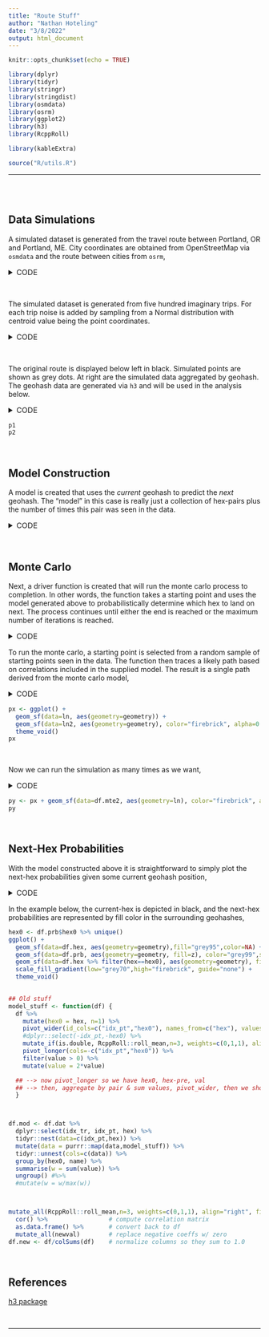 ```yaml
---
title: "Route Stuff"
author: "Nathan Hoteling"
date: "3/8/2022"
output: html_document
---
```


```r
knitr::opts_chunk$set(echo = TRUE)

library(dplyr)
library(tidyr)
library(stringr)
library(stringdist)
library(osmdata)
library(osrm)
library(ggplot2)
library(h3)
library(RcppRoll)

library(kableExtra)

source("R/utils.R")
```

<hr>
<br>
<br>

## Data Simulations

A simulated dataset is generated from the travel route between Portland, OR and Portland, ME.  City coordinates are obtained from OpenStreetMap via `osmdata` and the route between cities from `osrm`,

<details>
<summary style="font-size:15px">CODE</summary>
```r

# Coords for  Portland, OR
pdx <- osmdata::getbb("Portland, OR", format_out="sf_polygon") 
pt_pdx <- pdx$multipolygon %>% sf::st_centroid()

# Coords for Portland, ME
ptm <- osmdata::getbb("Portland, ME", format_out="sf_polygon")
pt_ptm <- ptm$multipolygon %>% sf::st_centroid()

# Route from Portland to Portland
df.rte <- osrm::osrmRoute(src=pt_pdx, dst=pt_ptm) %>%
  mutate(pt = crd_to_points(lon,lat))
```
</details>

<br>

The simulated dataset is generated from five hundred imaginary trips.  For each trip noise is added by sampling from a Normal distribution with centroid value being the point coordinates.

<details>
<summary style="font-size:15px">CODE</summary>
```r
# Simulate some data
N <- 500
set.seed(1234)  # So random numbers are repeatable
d <- lapply(1:nrow(df.rte), function(i) {
  lon <- rnorm(N,df.rte$lon[i]) #+ rbinom(N,3,0.2)
  lat <- rnorm(N,df.rte$lat[i]) #+ rbinom(N,2,0.2)
  idx_tr <- 1:N
  idx_pt <- i
  data.frame(lon=lon, lat=lat,idx_tr=idx_tr, idx_pt=idx_pt)
})
df.dat <- do.call(rbind,d) %>% 
  mutate(pt = crd_to_points(lon,lat),
         hex = h3::geo_to_h3(c(lat,lon), res=3)) %>%
  arrange(idx_tr,idx_pt) 
```
</details>

<br>

The original route is displayed below left in black.  Simulated points are shown as grey dots.  At right are the simulated data aggregated by geohash.  The geohash data are generated via `h3` and will be used in the analysis below.

<details>
<summary style="font-size:15px">CODE</summary>
```r
#
# Plot the route as a line and super-impose
# a sample of the simulated lines for illustrative purposes
#
ln <- make_line(sf::st_coordinates(df.rte$pt)) %>% sf::st_sfc(crs=4326)
df.tmp <- df.dat %>% 
  group_by(idx_tr) %>% 
  summarise(ln = make_line(sf::st_coordinates(pt)) %>% sf::st_sfc(crs=4326))
p1 <- df.dat %>% #df.tmp[sample(nrow(df.tmp),10),] %>%
  ggplot() +
  geom_sf(aes(geometry=pt), alpha=0.3, color="grey65", size=0.5) +
  geom_sf(data=ln, aes(geometry=geometry)) +
  theme_void()

#
# Plot a hex representation of all the simulated points
#
df.hex <- df.dat %>% 
  group_by(hex) %>% 
  count() %>%
  mutate(geometry = h3::h3_to_geo_boundary_sf(hex) %>% pull(geometry)) #%>%
p2 <- df.hex %>% 
  ggplot() +
  geom_sf(aes(geometry=geometry, fill=n),color=NA) + 
  scale_fill_gradient(low="grey75",high="firebrick", guide="none") +
  theme_void()

```
</details>

```r
p1
p2
```

<br>

## Model Construction

A model is created that uses the _current_ geohash to predict the _next_ geohash.  The "model" in this case is really just a collection of hex-pairs plus the number of times this pair was seen in the data.  

<details>
<summary style="font-size:15px">CODE</summary>
```r
# Create hex pairs: hex to next-hex
model_stuff <- function(df) {
  df %>% rename(hex0=hex) %>%
    mutate(hex1 = lead(hex0, n=1), n=1)
}

# Build the correlation model
df.mod <- df.dat %>%
  dplyr::select(idx_tr, idx_pt, hex) %>%
  tidyr::nest(data=c(idx_pt,hex)) %>%
  mutate(data = purrr::map(data,model_stuff)) %>%
  unnest(cols=c(data)) %>%
  group_by(hex0,hex1) %>%
  summarise(w = sum(n)) %>%
  ungroup()
```
</details>

<br>

## Monte Carlo

Next, a driver function is created that will run the monte carlo process to completion.  In other words, the function takes a starting point and uses the model generated above to probabilistically determine which hex to land on next.  The process continues until either the end is reached or the maximum number of iterations is reached.

<details>
<summary style="font-size:15px">CODE</summary>
```r

# Pick the next hex based on the present hex
random_picker <- function(hex, df.model) {
  df <- df.model %>% filter(hex0==hex) #%>% mutate(z=w/sum(w))
  df$z <- df$w/sum(df$w)
  if (nrow(df) > 0) {
    hx <- sample(df$hex1, 1, prob=df$z)
  } else {hx <- NA}
}

# Get all the possible start points
start_points <- df.dat %>%
  filter(idx_pt == 1) %>%
  group_by(hex) %>%
  count() 
start_points$r <- start_points$n/sum(start_points$n)


# Monte Carlo function
my_monte_carlo <- function(start, max_iter, df.model) {
  d <- list()
  d[[1]] <- start
  for (i in 2:max_iter) {
    hex_new <- d[[i-1]]
    d[[i]] <- random_picker(hex_new, df.model)
    if (is.na(d[[i]])) {break}
  }
  M <- length(d)
  data.frame(idx=1:M, hex=unlist(d)) %>%
    filter(!is.na(hex)) %>%
    mutate(geometry = h3::h3_to_geo_boundary_sf(hex) %>% pull(geometry),
           pt = sf::st_centroid(geometry))
}
```
</details>

To run the monte carlo, a starting point is selected from a random sample of starting points seen in the data. The function then traces a likely path based on correlations included in the supplied model. The result is a single path derived from the monte carlo model,

<details>
<summary style="font-size:15px">CODE</summary>
```r
# Get a random start point
fstart <- sample(start_points$hex, 1, prob=start_points$r) 
df.mte <- my_monte_carlo(fstart, max_iter=30, df.mod)
ln2 <- df.mte %>% pull(pt) %>% sf::st_coordinates() %>% make_line() %>% sf::st_sfc(crs=4326)
```
</details>

```r
px <- ggplot() +
  geom_sf(data=ln, aes(geometry=geometry)) +
  geom_sf(data=ln2, aes(geometry=geometry), color="firebrick", alpha=0.5, size=0.5) +
  theme_void() 
px
```

<br>

Now we can run the simulation as many times as we want,

<details>
<summary style="font-size:15px">CODE</summary>
```r
N <- 10
fstart <- sample(start_points$hex, N, prob=start_points$r) 
dd <- lapply(1:N, function(i) {
  my_monte_carlo(fstart[i], max_iter=30, df.mod) %>% mutate(nn = i)
})
df.mte2 <- do.call(rbind,dd) %>%
  group_by(nn) %>%
  summarise(ln = sf::st_coordinates(pt) %>% make_line() %>% sf::st_sfc(crs=4326))
```
</details>

```r
py <- px + geom_sf(data=df.mte2, aes(geometry=ln), color="firebrick", alpha=0.3, size=0.5)
py
```

<br>


## Next-Hex Probabilities

With the model constructed above it is straightforward to simply plot the next-hex probabilities given some current geohash position, 

<details>
<summary style="font-size:15px">CODE</summary>
```r
set.seed(1234)
fstart <- sample(start_points$hex, 1, prob=start_points$r) 
dfx <- df.mod %>% filter(hex0==fstart) 
dfx$z <- dfx$w/sum(dfx$w)

df.prb <- dfx %>%
  mutate(geometry = h3::h3_to_geo_boundary_sf(hex1) %>% pull(geometry))
```
</details>

In the example below, the current-hex is depicted in black, and the next-hex probabilities are represented by fill color in the surrounding geohashes,

```r
hex0 <- df.prb$hex0 %>% unique()
ggplot() +
  geom_sf(data=df.hex, aes(geometry=geometry),fill="grey95",color=NA) +
  geom_sf(data=df.prb, aes(geometry=geometry, fill=z), color="grey99",size=0.1) +
  geom_sf(data=df.hex %>% filter(hex==hex0), aes(geometry=geometry), fill="grey10") +
  scale_fill_gradient(low="grey70",high="firebrick", guide="none") +
  theme_void()
  
```







```r
## Old stuff
model_stuff <- function(df) {
  df %>% 
    mutate(hex0 = hex, n=1) %>%
    pivot_wider(id_cols=c("idx_pt","hex0"), names_from=c("hex"), values_from=c("n"), values_fill=0) %>%
    #dplyr::select(-idx_pt,-hex0) %>%
    mutate_if(is.double, RcppRoll::roll_mean,n=3, weights=c(0,1,1), align="right", fill=0) %>%
    pivot_longer(cols=-c("idx_pt","hex0")) %>% 
    filter(value > 0) %>%
    mutate(value = 2*value)

  ## --> now pivot_longer so we have hex0, hex-pre, val
  ## --> then, aggregate by pair & sum values, pivot_wider, then we should be ready to fit the data
  }



df.mod <- df.dat %>%
  dplyr::select(idx_tr, idx_pt, hex) %>%
  tidyr::nest(data=c(idx_pt,hex)) %>%
  mutate(data = purrr::map(data,model_stuff)) %>%
  tidyr::unnest(cols=c(data)) %>%
  group_by(hex0, name) %>%
  summarise(w = sum(value)) %>%
  ungroup() #%>%
  #mutate(w = w/max(w))



mutate_all(RcppRoll::roll_mean,n=3, weights=c(0,1,1), align="right", fill=0) %>%
  cor() %>%                 # compute correlation matrix
  as.data.frame() %>%       # convert back to df
  mutate_all(newval)        # replace negative coeffs w/ zero
df.new <- df/colSums(df)    # normalize columns so they sum to 1.0
```

<br>

## References

[h3 package](https://crazycapivara.github.io/h3-r/articles/h3.html)

<br>
<hr>
<br>
<br>
